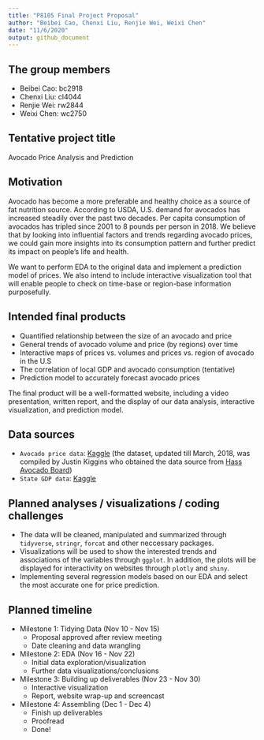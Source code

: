 ```yaml
---
title: "P8105 Final Project Proposal"
author: "Beibei Cao, Chenxi Liu, Renjie Wei, Weixi Chen"
date: "11/6/2020"
output: github_document
---
```


## The group members
* Beibei Cao: bc2918
* Chenxi Liu: cl4044
* Renjie Wei: rw2844
* Weixi Chen: wc2750

## Tentative project title
Avocado Price Analysis and Prediction

## Motivation
Avocado has become a more preferable and healthy choice as a source of fat nutrition source. According to USDA, U.S. demand for avocados has increased steadily over the past two decades. Per capita consumption of avocados has tripled since 2001 to 8 pounds per person in 2018. We believe that by looking into influential factors and trends regarding avocado prices, we could gain more insights into its consumption pattern and further predict its impact on people's life and health. 

We want to perform EDA to the original data and implement a prediction model of prices. We also intend to include interactive visualization tool that will enable people to check on time-base or region-base information purposefully.  

## Intended final products
* Quantified relationship between the size of an avocado and price
* General trends of avocado volume and price (by regions) over time
* Interactive maps of prices vs. volumes and prices vs. region of avocado in the U.S
* The correlation of local GDP and avocado consumption (tentative)
* Prediction model to accurately forecast avocado prices

The final product will be a well-formatted website, including a video presentation, written report, and the display of our data analysis, interactive visualization, and prediction model.

## Data sources
* `Avocado price data`: [Kaggle](https://www.kaggle.com/neuromusic/avocado-prices) (the dataset, updated till March, 2018, was compiled by Justin Kiggins who obtained the data source from [Hass Avocado Board](https://hassavocadoboard.com/)) 
* `State GDP data`: [Kaggle](https://www.kaggle.com/solorzano/gdp-per-capita-in-us-states?select=bea-gdp-by-state.csv)

## Planned analyses / visualizations / coding challenges
* The data will be cleaned, manipulated and summarized through `tidyverse`, `stringr`, `forcat` and other neccessary packages. 
* Visualizations will be used to show the interested trends and associations of the variables through `ggplot`. In addition, the plots will be displayed for interactivity on websites through `plotly` and `shiny`. 
* Implementing several regression models based on our EDA and select the most accurate one for price prediction.

## Planned timeline
* Milestone 1: Tidying Data (Nov 10 - Nov 15)
    + Proposal approved after review meeting
    + Date cleaning and data wrangling 
  
* Milestone 2: EDA  (Nov 16 - Nov 22)
    + Initial data exploration/visualization 
    + Further data visualizations/conclusions
  
* Milestone 3: Building up deliverables (Nov 23 - Nov 30)
    + Interactive visualization
    + Report, website wrap-up and screencast
  
* Milestone 4: Assembling (Dec 1 - Dec 4)
    + Finish up deliverables
    + Proofread
    + Done!

